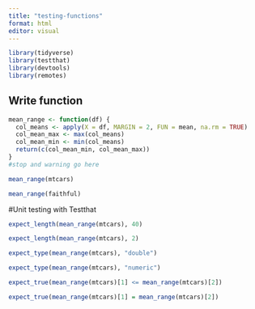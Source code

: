 ```yaml
---
title: "testing-functions"
format: html
editor: visual
---
```


```r
library(tidyverse)
library(testthat)
library(devtools)
library(remotes)
```

## Write function

```r
mean_range <- function(df) {
  col_means <- apply(X = df, MARGIN = 2, FUN = mean, na.rm = TRUE)
  col_mean_max <- max(col_means)
  col_mean_min <- min(col_means)
  return(c(col_mean_min, col_mean_max))
}
#stop and warning go here
```

```r
mean_range(mtcars)
```
```r
mean_range(faithful)
```
#Unit testing with Testthat
```r
expect_length(mean_range(mtcars), 40)
```
```r
expect_length(mean_range(mtcars), 2)
```

```r
expect_type(mean_range(mtcars), "double")
```

```r
expect_type(mean_range(mtcars), "numeric")
```
```r
expect_true(mean_range(mtcars)[1] <= mean_range(mtcars)[2])
```

```r
expect_true(mean_range(mtcars)[1] = mean_range(mtcars)[2])
```

